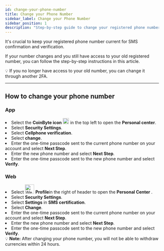 ```yaml
---
id: change-your-phone-number
title: Change your Phone Number
sidebar_label: Change your Phone Number
sidebar_position: 1
description: "Step-by-step guide to change your registered phone number for SMS verification on CoinByte."
---
```



It's crucial to keep your registered phone number current for SMS confirmation and verification.

If your number changes and you still have access to your old registered number, you can follow the step-by-step instructions in this article.

<InfoBox>
💡 If you no longer have access to your old number, you can change it through another 2FA.  
</InfoBox>

---

## How to change your phone number

<Tabs groupId="platform">
  <TabItem value="mobile" label="Mobile App">

<div style={{ marginTop: '2.5rem' }}></div>

### **App**

<div style={{ marginTop: '1.5rem' }}></div>

<RoundStepList>
  <li>Select the <strong>CoinByte icon</strong> <img src={useBaseUrl('/img/genral/logo_app.png')} alt="CoinByte icon" width="20" /> in the top left to open the <strong>Personal center</strong>.</li>
  <li>Select <strong>Security Settings</strong>.</li>
  <li>Select <strong>Cellphone verification</strong>.</li>
  <li>Select <strong>change</strong>.</li>
  <li>Enter the one-time passcode sent to the current phone number on your account and select <strong>Next Step</strong>.</li>
  <li>Enter the new phone number and select <strong>Next Step</strong>.</li>
  <li>Enter the one-time passcode sent to the new phone number and select <strong>Verify</strong>.</li>
</RoundStepList>

  </TabItem>
  <TabItem value="web" label="Web">

<div style={{ marginTop: '2.5rem' }}></div>

### **Web**

<div style={{ marginTop: '1.5rem' }}></div>

<CoinByteButton text="Change your Phone Number" link="https://coinbyte.com.au/en-us/user/bind-phone/" />


<RoundStepList>
  <li>Select <img src={useBaseUrl('/img/genralprofile-center-web')} alt="Web profile icon" width="30" /> <strong>Profile</strong>in the right of header to open the <strong>Personal Center </strong>.</li>
  <li>Select <strong>Security Settings</strong>.</li>
  <li>Select <strong>Settings</strong> in <strong>SMS certification</strong>.</li>
  <li>Select <strong>Change</strong>.</li>
  <li>Enter the one-time passcode sent to the current phone number on your account and select <strong>Next Step</strong>.</li>
  <li>Enter the new phone number and select <strong>Next Step</strong>.</li>
  <li>Enter the one-time passcode sent to the new phone number and select <strong>Verify</strong>.</li>
</RoundStepList>

  </TabItem>
</Tabs>

<WarningBox>
💡 <strong>Note:</strong> After changing your phone number, you will not be able to withdraw currencies within 24 hours.
</WarningBox>

<RelatedArticles category="account-security" />
